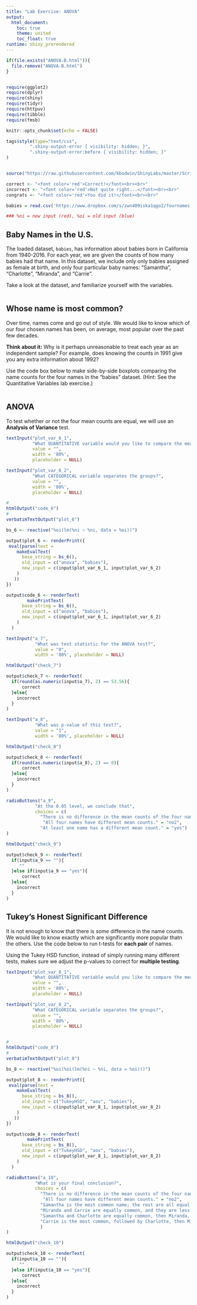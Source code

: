 ```yaml
---
title: "Lab Exercise: ANOVA"
output:
  html_document:
    toc: true
    theme: united
    toc_float: true
runtime: shiny_prerendered
---
```


```r

if(file.exists("ANOVA-B.html")){
  file.remove("ANOVA-B.html")
}


require(ggplot2)
require(dplyr)
require(shiny)
require(tidyr)
require(httpuv)
require(tibble)
require(fmsb)

knitr::opts_chunk$set(echo = FALSE)

tags$style(type="text/css",
         ".shiny-output-error { visibility: hidden; }",
         ".shiny-output-error:before { visibility: hidden; }"
)


source("https://raw.githubusercontent.com/kbodwin/ShinyLabs/master/Scripts/makeStrings.R")

correct <- "<font color='red'>Correct!</font><br><br>"
incorrect <- "<font color='red'>Not quite right...</font><br><br>"
congrats <- "<font color='red'>You did it!</font><br><br>"

babies = read.csv('https://www.dropbox.com/s/zwn409iska1qgo2/fournames.csv?dl=1')

### %ni = new input (red), %oi = old input (blue)
```

## Baby Names in the U.S.

The loaded dataset, `babies`, has information about babies born in California from 1940-2016.  For each year, we are given the counts of how many babies had that name.  In this dataset, we include only only babies assigned as female at birth, and only four particular baby names:  "Samantha", "Charlotte", "Miranda", and "Carrie".

Take a look at the dataset, and familiarize yourself with the variables.

```r
```

## Whose name is most common?

Over time, names come and go out of style.  We would like to know which of our four chosen names has been, on average, most popular over the past few decades.

**Think about it:** Why is it perhaps unreasonable to treat each year as an independent sample?  For example, does knowing the counts in 1991 give you any extra information about 1992?

Use the code box below to make side-by-side boxplots comparing the name counts for the four names in the "babies" dataset. (Hint: See the Quantitative Variables lab exercise.)

```r

```

## ANOVA

To test whether or not the four mean counts are equal, we will use an **Analysis of Variance** test.


```r
textInput("plot_var_6_1", 
          "What QUANTITATIVE variable would you like to compare the means of?", 
          value = "", 
          width = '80%', 
          placeholder = NULL)

textInput("plot_var_6_2", 
          "What CATEGORICAL variable separates the groups?", 
          value = "", 
          width = '80%', 
          placeholder = NULL)

# 
htmlOutput("code_6")
# 
verbatimTextOutput("plot_6")
```


```r

bs_6 <- reactive("%oi(lm(%ni ~ %ni, data = %oi))")

output$plot_6 <- renderPrint({
 eval(parse(text = 
    makeEvalText(
      base_string = bs_6(), 
      old_input = c("anova", "babies"),
      new_input = c(input$plot_var_6_1, input$plot_var_6_2)
    )
   ))
})

output$code_6 <- renderText(
        makePrintText( 
      base_string = bs_6(), 
      old_input = c("anova", "babies"),
      new_input = c(input$plot_var_6_1, input$plot_var_6_2)
    )
  )

```


```r
textInput("a_7",
           "What was test statistic for the ANOVA test?",
           value = "0",
           width = '80%', placeholder = NULL)

htmlOutput("check_7")

```

```r

output$check_7 <- renderText(
  if(round(as.numeric(input$a_7), 2) == 53.56){
      correct
  }else{
    incorrect
  }
)
```

```r
textInput("a_8",
           "What was p-value of this test?",
           value = "1",
           width = '80%', placeholder = NULL)

htmlOutput("check_8")

```

```r

output$check_8 <- renderText(
  if(round(as.numeric(input$a_8), 2) == 0){
      correct
  }else{
    incorrect
  }
)
```

```r
radioButtons("a_9",
           "At the 0.05 level, we conclude that",
           choices = c(
             "There is no difference in the mean counts of the four names." = "no1",
              "All four names have different mean counts." = "no2",
             "At least one name has a different mean count." = "yes")
)

htmlOutput("check_9")


```

```r

output$check_9 <- renderText(
  if(input$a_9 == ""){
     ""
  }else if(input$a_9 == "yes"){
      correct
  }else{
    incorrect
  }
)
```

## Tukey's Honest Significant Difference

It is not enough to know that there is *some* difference in the name counts.  We would like to know exactly which are significantly more popular thatn the others.  Use the code below to run t-tests for **each pair** of names.

Using the Tukey HSD function, instead of simply running many different tests, makes sure we adjust the p-values to correct for **multiple testing**.


```r
textInput("plot_var_8_1", 
          "What QUANTITATIVE variable would you like to compare the means of?", 
          value = "", 
          width = '80%', 
          placeholder = NULL)

textInput("plot_var_8_2", 
          "What CATEGORICAL variable separates the groups?", 
          value = "", 
          width = '80%', 
          placeholder = NULL)


# 
htmlOutput("code_8")
# 
verbatimTextOutput("plot_8")
```


```r
bs_8 <- reactive("%oi(%oi(lm(%ni ~ %ni, data = %oi)))")

output$plot_8 <- renderPrint({
 eval(parse(text = 
    makeEvalText(
      base_string = bs_8(), 
      old_input = c("TukeyHSD", "aov", "babies"),
      new_input = c(input$plot_var_8_1, input$plot_var_8_2)
    )
   ))
})

output$code_8 <- renderText(
        makePrintText( 
      base_string = bs_8(), 
      old_input = c("TukeyHSD", "aov", "babies"),
      new_input = c(input$plot_var_8_1, input$plot_var_8_2)
    )
  )

```



```r
radioButtons("a_10",
           "What is your final conclusion?",
           choices = c(
             "There is no difference in the mean counts of the four names." = "no1",
              "All four names have different mean counts." = "no2",
             "Samantha is the most common name; the rest are all equal." = "yes",
             "Miranda and Carrie are equally common, and they are less common than Samantha and Charlotte." = "no4",
             "Samantha and Charlotte are equally common, then Miranda, then Carrie." = "no3",
             "Carrie is the most common, followed by Charlotte, then Miranda, then Samantha" = "no5"
             )
)

htmlOutput("check_10")


```

```r

output$check_10 <- renderText(
  if(input$a_10 == ""){
     ""
  }else if(input$a_10 == "yes"){
      correct
  }else{
    incorrect
  }
)
```
